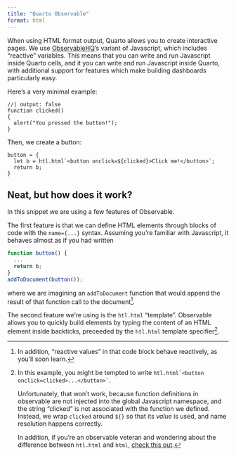 ```yaml
---
title: "Quarto Observable"
format: html
---
```


When using HTML format output, Quarto allows you to create interactive
pages. We use [ObservableHQ](https://observablehq.com)'s variant of
Javascript, which includes "reactive" variables. This means that you
can write and run Javascript inside Quarto cells, and it you can write
and run Javascript inside Quarto, with additional support for 
features which make building dashboards particularly easy.

Here's a very minimal example:

```observable
//| output: false
function clicked()
{
  alert("You pressed the button!");
}
```

Then, we create a button:

```observable
button = {
  let b = htl.html`<button onclick=${clicked}>Click me!</button>`;
  return b;
}
```

## Neat, but how does it work?

In this snippet we are using a few features of Observable. 

The first feature is that we can define HTML elements through blocks
of code with the `name={...}` syntax. Assuming you're familiar with
Javascript, it behaves almost as if you had written

```js
function button() {
  ...
  return b;
}
addToDocument(button());
```

where we are imagining an `addToDocument` function that would append the
result of that function call to the document[^also-reactive].

The second feature we're using is the `htl.html` "template". Observable
allows you to quickly build elements by typing the content of an HTML
element inside backticks, preceeded by the `htl.html` template
specifier[^clicked-global].


[^also-reactive]: In addition, "reactive values" in that code block
    behave reactively, as you'll soon learn.

[^clicked-global]: In this example, you might be tempted to write
    `` htl.html`<button onclick=clicked>...</button>` ``.
    
    Unfortunately, that won't work, because function definitions in
    observable are not injected into the global Javascript namespace, 
    and the string "clicked" is not associated with the function we defined.
    Instead, we wrap `clicked` around `${}` so that its _value_ is used, and name resolution 
    happens correctly.
    
    In addition, if you're an observable veteran and wondering about 
    the difference between `htl.html` and `html`, [check this out](https://github.com/observablehq/htl).
